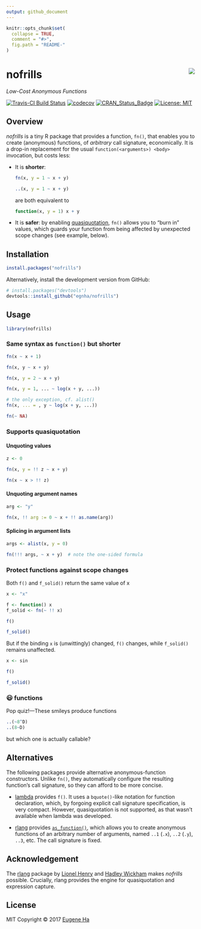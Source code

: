 ```yaml
---
output: github_document
---
```


<!-- README.md is generated from README.Rmd. Please edit that file -->

```r
knitr::opts_chunk$set(
  collapse = TRUE,
  comment = "#>",
  fig.path = "README-"
)
```

# nofrills <img src="logo.png" align="right" />

_Low-Cost Anonymous Functions_

[![Travis-CI Build Status](https://travis-ci.org/egnha/nofrills.svg?branch=master)](https://travis-ci.org/egnha/nofrills)
[![codecov](https://codecov.io/gh/egnha/nofrills/branch/master/graph/badge.svg)](https://codecov.io/gh/egnha/nofrills)
[![CRAN_Status_Badge](http://www.r-pkg.org/badges/version/nofrills)](https://cran.r-project.org/package=nofrills)
 [![License: MIT](https://img.shields.io/badge/License-MIT-yellow.svg)](https://opensource.org/licenses/MIT)

## Overview

_nofrills_ is a tiny R package that provides a function, `fn()`, that enables 
you to create (anonymous) functions, of _arbitrary_ call signature, 
economically. It is a drop-in replacement for the usual `function(<arguments>)
<body>` invocation, but costs less:

  - It is **shorter**:
    ```R
    fn(x, y = 1 ~ x + y)
    
    ..(x, y = 1 ~ x + y)
    ```
    are both equivalent to
    ```R
    function(x, y = 1) x + y
    ```
    
  - It is **safer**: by enabling
    [quasiquotation](http://rlang.tidyverse.org/reference/quasiquotation.html),
   `fn()` allows you to “burn in” values, which guards your function from being
   affected by unexpected scope changes (see example, below).


## Installation

```r
install.packages("nofrills")
```

Alternatively, install the development version from GitHub:

```r
# install.packages("devtools")
devtools::install_github("egnha/nofrills")
```

## Usage

```r
library(nofrills)
```

### Same syntax as `function()` but shorter

```r
fn(x ~ x + 1)

fn(x, y ~ x + y)

fn(x, y = 2 ~ x + y)

fn(x, y = 1, ... ~ log(x + y, ...))

# the only exception, cf. alist()
fn(x, ... = , y ~ log(x + y, ...))

fn(~ NA)
```

### Supports quasiquotation

#### Unquoting values

```r
z <- 0

fn(x, y = !! z ~ x + y)

fn(x ~ x > !! z)
```

#### Unquoting argument names

```r
arg <- "y"

fn(x, !! arg := 0 ~ x + !! as.name(arg))
```

#### Splicing in argument lists

```r
args <- alist(x, y = 0)

fn(!!! args, ~ x + y)  # note the one-sided formula
```

### Protect functions against scope changes

Both `f()` and `f_solid()` return the same value of x

```r
x <- "x"

f <- function() x
f_solid <- fn(~ !! x)

f()

f_solid()
```

But if the binding `x` is (unwittingly) changed, `f()` changes, while
`f_solid()` remains unaffected.

```r
x <- sin

f()

f_solid()
```

### 😃 functions

Pop quiz!—These smileys produce functions

```r
..(~8^D)
..(8~D)
```

but which one is actually callable?

## Alternatives

The following packages provide alternative anonymous-function constructors. 
Unlike `fn()`, they automatically configure the resulting function’s call
signature, so they can afford to be more concise.

  - [lambda](https://github.com/jimhester/lambda) provides `f()`. It uses a
    `bquote()`-like notation for function declaration, which, by forgoing 
    explicit call signature specification, is very compact. However,
    quasiquotation is not supported, as that wasn’t available when lambda was
    developed.

  - [rlang](https://github.com/tidyverse/rlang) provides 
    [`as_function()`](http://rlang.tidyverse.org/reference/as_function.html), 
    which allows you to create anonymous functions of an arbitrary number of
    arguments, named `..1` (`.x`), `..2` (`.y`), `..3`, etc. The call signature
    is fixed.
    
## Acknowledgement

The [rlang](https://github.com/tidyverse/rlang) package by [Lionel
Henry](https://github.com/lionel-) and [Hadley 
Wickham](https://github.com/hadley) makes _nofrills_ possible. Crucially, rlang
provides the engine for quasiquotation and expression capture.

## License

MIT Copyright © 2017 [Eugene Ha](https://github.com/egnha)
